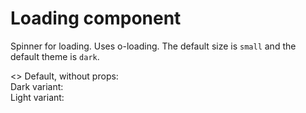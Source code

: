
<Meta title="Core|Loading" component={Loading} />

# Loading component

Spinner for loading. Uses o-loading. The default size is `small`
and the default theme is `dark`.

<Preview>
  <Story name="Examples">
    <>
      Default, without props:
      <div>
        <Loading />
      </div>
      Dark variant:
      <div>
        <Loading size="small" />
        <Loading size="medium" />
        <Loading size="large" />
      </div>
      Light variant:
      <div style={{ background: '#262a33' }}>
        <Loading theme="light" size="small" />
        <Loading theme="light" size="medium" />
        <Loading theme="light" size="large" />
      </div>
    </>
  </Story>
</Preview>
